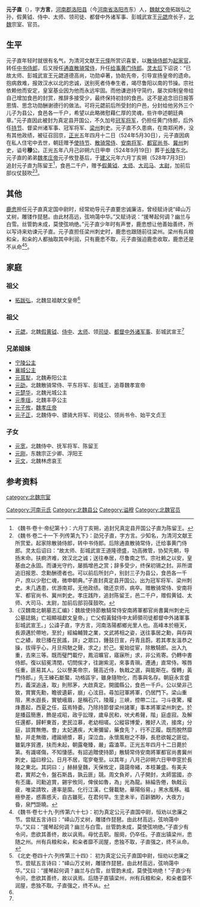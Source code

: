 '''元子直'''（{{bd||？|524年|5月30日|catIdx=y}}），字'''方言'''，[[河南郡|河南郡]][[洛阳县|洛阳县]]（今[[河南省|河南省]][[洛阳市|洛阳市]]东）人，[[魏献文帝|魏献文帝]]拓跋弘之孙，假黄钺、侍中、太师、领司徒、都督中外诸军事、彭城武宣王[[元勰|元勰]]庶长子，[[北魏|北魏]]宗室、官员。

==生平==
元子直年轻时就很有名气，为清河文献王[[元怿|元怿]]所赏识喜爱，以[[散骑侍郎|散骑侍郎]]为[[起家官|起家官]]，转任[[中书侍郎|中书侍郎]]，后又授任[[通直散骑常侍|通直散骑常侍]]，升任[[给事黄门侍郎|给事黄门侍郎]]。[[灵太后|灵太后]]下诏说：“已故太师、彭城武宣王元勰道德高尚，功勋卓著，协助先帝，引导宣扬皇帝的遗命。抱病救难，报效汉水以北的忠诚，送别死者侍奉生者，竭尽鲁阳以南的节操。宗社依赖他而安定，皇室基业因为他而永远牢固。而他谦逊持守简约，屡次抑制皇帝给自己增加食邑的封赏，推辞多接受少，最终保持初封的食邑。这不是追念旧日报答恩情、思念功勋酬谢德行的做法。可将元勰前后所受封的户邑，分封给他另外三个儿子为县公，食邑各一千户，希望以此略微慰藉仁厚的灵魂，些许申述朝廷典章。”元子直因此被封为真定县开国公，不久加号[[冠军将军|冠军将军]]，仍担任黄门侍郎，后外任[[持节|持节]]、督梁州诸军事、冠军将军、[[梁州_(曹魏)|梁州]]刺史。元子直不久患病，在南郑闲养，没有其他政绩，被征召回京，[[正光|正光]]五年四月十二日（524年5月30日），元子直因病在私人住宅中去世，朝廷赠予[[使持节|使持节]]、[[散骑常侍|散骑常侍]]、[[安南将军|安南将军]]、[[都官尚书|都官尚书]]、[[冀州_(河北)|冀州]]刺史，谥号'''穆'''公。正光五年八月己卯朔六日甲申（524年9月19日）葬于[[长陵|长陵]]东北。元子直的弟弟[[魏孝庄帝|魏孝庄帝]]元子攸登基后，于[[建义_(北魏)|建义]]元年六月丁亥朔（528年7月3日）追封元子直为陈留王<ref>《魏书·卷十·帝纪第十》：六月丁亥朔，追封兄真定县开国公子直为陈留王。</ref>，食邑二千户，赠予[[假黄钺|假黄钺]]、[[太师|太师]]、[[大司马|大司马]]、[[太尉|太尉]]，加前后部仪仗鼓吹<ref>《魏书·卷二十一下·列传第九下》：劭兄子直，字方言。少知名，为清河文献王所赏爱。起家除散骑侍郎，转中书侍郎。后除通直散骑常侍，迁给事黄门侍郎。灵太后诏曰：“故太师、彭城武宣王道隆德盛，功高微管，协契先朝，导扬末命。扶痾济难，效汉北之诚；送往奉居，尽鲁南之节。宗社赖之以安，皇基由之永固。而谦光守约，屡撝增邑之赏；辞多受少，终保初锡之封。非所谓追旧报恩、念勳酬德者也。可以前后所封户，别封三子为县公，食邑各一千户，庶以少慰仁魂，微申朝典。”子直封真定县开国公。出为冠军将军、梁州刺史。未几遇患，优游南郑，无他政绩。徵还京师，病卒。赠散骑常侍、安南将军、都官尚书、冀州刺史。孝庄践阼，追封陈留王，邑二千户，赠假黄钺、太师、大司马、太尉，加前后部羽葆鼓吹。</ref><ref name=autogenerated1>《汉魏南北朝墓志汇编》：魏故使持節散騎常侍安南將軍都官尚書冀州刺史元公墓誌銘」亡祖顯祖獻文皇帝。」亡父假黃鉞侍中太師領司徒都督中外諸軍事彭城武宣王。」公諱子直，字方言，河南洛陽都鄉光里人也。高峰本於極天，長源邁於帶地，至於」經綸輔贊之業，文武將相之姿，送往事居之勳，與存與亡之績，故巳播在民謠，詳」之眾口，鍾鼓日宣，丹青且蔚。若其孝友溫恭之操，拔得乎心，月旦飛馳之聲，求之」於己。爰始從宦，除散騎郎。出入九重，去來三等。既而璧門載佇，鳳沼曠官，寤寐所」求，非公焉寄。仍轉中書侍郎。復以貂冕清閏，切問俟才，往謝紫泥，來事青瑣。遷通」直常侍。喉唇任重，匪易其人。公以譽美帝宗，聲高近侍，執戟之選，與能斯在。復轉」黃門侍郎。」先王練石斷螯，功格區宇，雖身隨物化，而事與名存。朝庭永言盛烈，義深追遠，取」則邢茅，大啟真定。開國縣公，食邑一千戶。公以榮非己致，賞實先勳，瞻彼遺薪，崩」心泫目。尋加冠軍將軍，仍居門下。梁山重阻，黑水遐長，實號峨眉，是稱石穴，陵履」三峽，控帶二江。刁斗夜驚，權烽晝起，西夏之任，茲焉特委。乃除持節督梁州諸軍」事本將軍梁州刺史。於是播茲簡惠，飾是戎昭，政乎訟理，歲阜民和，吠犬希聲，階」庭虛寂。及解任還都，歸軒東首，吏民泣慕，老幼相嗟。公縱容博愛，雅好人流，接席」分庭，談賞無倦。會」太妃遘疾，大漸彌留，藥食先？，行不正履。既而脫然靡驗，并走無徵，禮踰絕漿，慕」深泣血，永懷風樹之不靜，長悲欲報之匪從。雖氣序貿遷，扶而未起，朝露奄臻，嚴」霜溘萃。正光五年四月十二日薨於第。有識嗟傷，不知悽感。有詔追贈使持節」散騎常侍安南將軍都官尚書冀州刺史，謚曰穆公。日月不居，窀穸奄至。以其年」八月己卯朔六日甲申窆於長陵之東北。其詞曰：」赫赫皇魏，天保攸定，藹藹帝緒，本枝兼盛。有美夫君，實邦之令，盤石斯昌，孰云匪」競。周文負斧，八子開封，太師當國，亦有丕庸。司勳追賞，錫宇攸同，俾侯如魯，為」光為龍。絲綸告倦，執戟云疲，唯梁請牧，連率是縻。化行江漢，仁聲載馳，華陽俗易，」黑水風移。福極參差，惑壽惑夭，自古雖死，在君何早。生塗未半，百齡猶眇，大夜方」昏，泉門詎曉。</ref>。

==其他==
[[鹿悆|鹿悆]]担任元子直真定国中尉时，经常劝导元子直要忠诚廉洁，曾经赋诗说“峄山万丈树，雕镂作琵琶。由此材高远，弦响蔼中华。”又赋诗说：“援琴起何调？幽兰与白雪。丝管韵未成，莫使弦响绝。”元子直少年时有声誉，鹿悆想让他善始善终，所以写诗来劝谏元子直。元子直担任梁州刺史时，鹿悆也跟随前往梁州。梁州有兵粮和籴，和籴的人都抽取其中利润，只有鹿悆不取，元子直强迫鹿悆收取，鹿悆还是不从命<ref>《魏书·卷七十九·列传第六十七》：初为真定公元子直国中尉，恒劝以忠廉之节。尝赋五言诗曰：“峄山万丈树，雕镂作琵琶。由此材高远，弦响蔼中华。”又曰：“援琴起何调？幽兰与白雪。丝管韵未成，莫使弦响绝。”子直少有令问，悆欲其善终，故以讽焉。母忧去职。服阕，仍卒任。子直出镇梁州，悆随之州。州有兵粮和籴，和籴者靡不润屋，悆独不取，子直强之，终不从命。</ref><ref>《北史·卷四十六·列传第三十四》： 初为真定公元子直国中尉，恒劝以忠廉之节。尝赋五言诗曰：“峄山万丈树，雕镂作琵琶，由此材高远，弦响蔼中华。”又曰：“援琴起何调？幽兰与白雪，丝管韵未成，莫使弦响绝！”子直少有令问，悆欲其善终，故以讽焉。后随子直镇梁州，州有兵粮和籴，和籴者靡不润屋，悆独不取。子直强之，终不从。</ref>。

==家庭==
===祖父===
*[[拓跋弘|拓跋弘]]，北魏显祖献文皇帝<ref name=autogenerated1 />

===祖父===
*[[元勰|元勰]]，北魏[[假黄钺|假黄钺]]、[[侍中|侍中]]、[[太师|太师]]、领[[司徒|司徒]]、[[都督中外诸军事|都督中外诸军事]]、彭城武宣王<ref name=autogenerated1 />

===兄弟姐妹===
*[[宁陵公主|宁陵公主]]
*[[襄城公主_(元勰之女)|襄城公主]]
*[[元莒犁|元莒犁]]，北魏寿阳公主
*[[元劭|元劭]]，北魏散骑常侍、平东将军、彭城王，追尊魏孝宣帝
*[[元楚华|元楚华]]，北魏光城公主
*[[元季瑶|元季瑶]]，北魏丰亭公主
*[[元子攸|元子攸]]，[[魏孝庄帝|魏孝庄帝]]
*[[元子正|元子正]]，北魏侍中、骠骑大将军、司徒公、领尚书令、始平文贞王

===子女===
*[[元宽|元宽]]，北魏侍中、抚军将军、陈留王
*[[元刚|元刚]]，东魏宗正少卿、浮阳王
*[[元文_(北魏)|元文]]，北魏林虑哀王

== 参考资料 ==
{{reflist}}

[[category:北魏宗室|category:北魏宗室]]
[[Category:河南元氏|Category:河南元氏]]
[[Category:北魏县公|Category:北魏县公]]
[[Category:谥穆|Category:谥穆]]
[[Category:北魏官员|Category:北魏官员]]